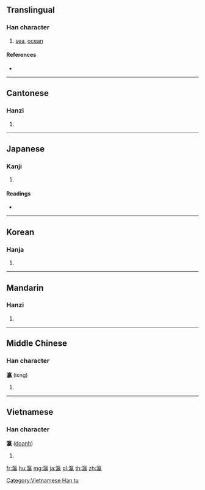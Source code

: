 ==Translingual==

===Han character===
{{Han char|rn=85|rad=水|as=16|sn=19|four=30117|canj=EYNV}}

# [[sea]], [[ocean]]

====References====
* {{Han ref|kx=0660.040|dkj=18656|dj=1069.240|hdz=31785.010|uh=701B|ud=28699|bh=C373|bd=50035}}

----

==Cantonese==

===Hanzi===
{{yue-hanzi|jyut=|y=ying4}}

# {{defn|lang=yue|sort=水16}}

----

==Japanese==

===Kanji===
{{ja-kanji|grade=|rs=水16}}

# {{defn|lang=ja|sort=水16}}

====Readings====
* {{ja-readings|on=[[えい]] (ei)|kun=[[うみ]] (umi)}}

----

==Korean==

===Hanja===
{{ko-hanja|hangeul=영|eumhun=|rv=yeong|mr=yŏng|y=yeng}}

# {{defn|lang=ko|sort=水16}}

----

==Mandarin==

===Hanzi===
{{cmn-hanzi|pin=[[yíng]] ([[ying2]])|wg=ying<sup>2</sup>}}

# {{defn|lang=cmn|sort=水16}}

----

==Middle Chinese==

===Han character===
'''瀛''' (iɛng)

# {{defn|lang=ltc}}

----

==Vietnamese==

===Han character===
'''瀛''' ([[doanh]])

# {{defn|lang=vi}}

[[Category:Vietnamese Han tu]]

[[fr:瀛]]
[[hu:瀛]]
[[mg:瀛]]
[[ja:瀛]]
[[pl:瀛]]
[[th:瀛]]
[[zh:瀛]]